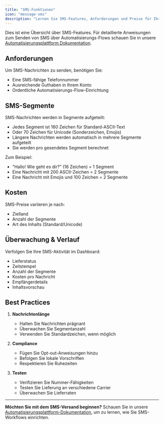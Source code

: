 ```yaml
---
title: "SMS-Funktionen"
icon: "message-sms"
description: "Lernen Sie SMS-Features, Anforderungen und Preise für Ihre Telefonnummern kennen"
---
```


<Card
  title="Detaillierte SMS-Dokumentation"
  icon="book-open"
  href="/automation-platform/calls-related/sms-capabilities">
  Dies ist eine Übersicht über SMS-Features. Für detaillierte Anweisungen zum Senden von SMS
  über Automatisierungs-Flows schauen Sie in unsere [Automatisierungsplattform
  Dokumentation](/automation-platform/calls-related/sms-capabilities).
</Card>

## Anforderungen

Um SMS-Nachrichten zu senden, benötigen Sie:

- Eine SMS-fähige Telefonnummer
- Ausreichende Guthaben in Ihrem Konto
- Ordentliche Automatisierungs-Flow-Einrichtung

## SMS-Segmente

SMS-Nachrichten werden in Segmente aufgeteilt:

- Jedes Segment ist 160 Zeichen für Standard-ASCII-Text
- Oder 70 Zeichen für Unicode (Sonderzeichen, Emojis)
- Längere Nachrichten werden automatisch in mehrere Segmente aufgeteilt
- Sie werden pro gesendetes Segment berechnet

Zum Beispiel:

- "Hallo! Wie geht es dir?" (16 Zeichen) = 1 Segment
- Eine Nachricht mit 200 ASCII-Zeichen = 2 Segmente
- Eine Nachricht mit Emojis und 100 Zeichen = 2 Segmente

## Kosten

SMS-Preise variieren je nach:

- Zielland
- Anzahl der Segmente
- Art des Inhalts (Standard/Unicode)

## Überwachung & Verlauf

Verfolgen Sie Ihre SMS-Aktivität im Dashboard:

- Lieferstatus
- Zeitstempel
- Anzahl der Segmente
- Kosten pro Nachricht
- Empfängerdetails
- Inhaltsvorschau

## Best Practices

1. **Nachrichtenlänge**

   - Halten Sie Nachrichten prägnant
   - Überwachen Sie Segmentanzahl
   - Verwenden Sie Standardzeichen, wenn möglich

2. **Compliance**

   - Fügen Sie Opt-out-Anweisungen hinzu
   - Befolgen Sie lokale Vorschriften
   - Respektieren Sie Ruhezeiten

3. **Testen**
   - Verifizieren Sie Nummer-Fähigkeiten
   - Testen Sie Lieferung an verschiedene Carrier
   - Überwachen Sie Lieferraten

---

**Möchten Sie mit dem SMS-Versand beginnen?** Schauen Sie in unsere [Automatisierungsplattform-Dokumentation](/automation-platform/calls-related/sms-capabilities), um zu lernen, wie Sie SMS-Workflows einrichten. 